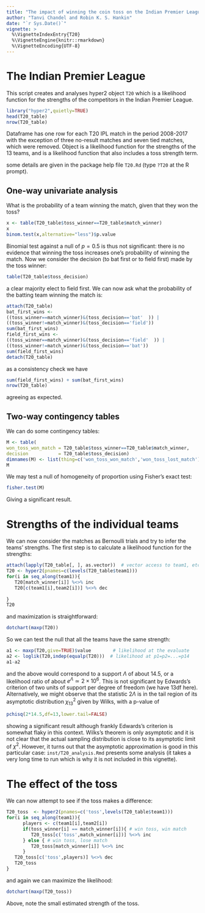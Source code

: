 ```yaml
---
title: "The impact of winning the coin toss on the Indian Premier League"
author: "Tanvi Chandel and Robin K. S. Hankin"
date: "`r Sys.Date()`"
vignette: >
  %\VignetteIndexEntry{T20}
  %\VignetteEngine{knitr::rmarkdown}
  %\VignetteEncoding{UTF-8}
---
```


# The Indian Premier League

This script creates and analyses hyper2 object ```T20``` which is a
likelihood function for the strengths of the competitors in the Indian
Premier League.


```r
library("hyper2",quietly=TRUE)
head(T20_table)
nrow(T20_table)
```		

Dataframe \code{T20_table} has one row for each T20 IPL match in the
period 2008-2017 with the exception of three no-result matches and
seven tied matches, which were removed.  Object \code{T20} is a
likelihood function for the strengths of the 13 teams, and
\code{T20_toss} is a likelihood function that also includes a toss
strength term.

some details are given in the package help file
```T20.Rd``` (type ```?T20``` at the R prompt).

## One-way univariate analysis

What is the probability of a team winning the match, given that they
won the toss?

```r
x <- table(T20_table$toss_winner==T20_table$match_winner)
x
binom.test(x,alternative="less")$p.value
```

Binomial test against a null of $p=0.5$ is thus not significant: there
is no evidence that winning the toss increases one's probability of
winning the match.  Now we consider the decision (to bat first or to
field first) made by the toss winner:

```r
table(T20_table$toss_decision)
```

a clear majority elect to field first. We can now ask what the
probability of the batting team winning the match is:

```r
attach(T20_table)
bat_first_wins <- 
((toss_winner==match_winner)&(toss_decision=='bat'  )) | 
((toss_winner!=match_winner)&(toss_decision=='field'))
sum(bat_first_wins)
field_first_wins <- 
((toss_winner==match_winner)&(toss_decision=='field'  )) | 
((toss_winner!=match_winner)&(toss_decision=='bat'))
sum(field_first_wins)
detach(T20_table)
```

as a consistency check we have

```r
sum(field_first_wins) + sum(bat_first_wins)
nrow(T20_table)
```
agreeing as expected.

## Two-way contingency tables

We can do some contingency tables:

```r
M <- table(
won_toss_won_match = T20_table$toss_winner==T20_table$match_winner,
decision           = T20_table$toss_decision)
dimnames(M) <- list(thing=c('won_toss_won_match','won_toss_lost_match'),decision=c('bat','field'))
M
```

We may test a null of homogeneity of proportion using Fisher's exact
test:

```r
fisher.test(M)
```

Giving a significant result.


# Strengths of the individual teams

We can now consider the matches as Bernoulli trials and try to infer
the teams' strengths.  The first step is to calculate a likelihood
function for the strengths:


```r
attach(lapply(T20_table[, ], as.vector))  # vector access to team1, etc
T20 <- hyper2(pnames=c(levels(T20_table$team1)))
for(i in seq_along(team1)){
   T20[match_winner[i]] %<>% inc
   T20[c(team1[i],team2[i])] %<>% dec
      			     	  
}		       
T20
```

and maximization is straightforward:

```r
dotchart(maxp(T20))
```

So we can test the null that all the teams have the same strength:

```r
a1 <- maxp(T20,give=TRUE)$value        # likelihood at the evaluate
a2 <- loglik(T20,indep(equalp(T20)))  # likelihood at p1=p2=...=p14
a1-a2
```

and the above would correspond to a support $\Lambda$ of about 14.5,
or a likelihood ratio of about $e^\Lambda\simeq 2\times 10^6$.  This
is not significant by Edwards's criterion of two units of support per
degree of freedom (we have 13df here).  Alternatively, we might
observe that the statistic $2\Lambda$ is in the tail region of its
asymptotic distribution $\chi^2_{13}$ given by Wilks, with a p-value
of

```r
pchisq(2*14.5,df=13,lower.tail=FALSE)
```

showing a significant result although frankly Edwards's criterion is
somewhat flaky in this context.  Wilks's theorem is only asymptotic
and it is not clear that the actual sampling distribution is close to
its asymptotic limit of $\chi^2$.  However, it turns out that the
asymptotic approximation is good in this particular case:
```inst/T20_analysis.Rmd``` presents some analysis (it takes a very
long time to run which is why it is not included in this vignette).


# The effect of the toss

We can now attempt to see if the toss makes a difference:

```r
T20_toss  <- hyper2(pnames=c('toss',levels(T20_table$team1)))
for(i in seq_along(team1)){
      players <- c(team1[i],team2[i])
      if(toss_winner[i] == match_winner[i]){ # win toss, win match
         T20_toss[c('toss',match_winner[i])] %<>% inc
      } else { # win toss, lose match
         T20_toss[match_winner[i]] %<>% inc
      }			 
   T20_toss[c('toss',players)] %<>% dec
   T20_toss
}			  
```
and again we can maximize the likelihood:

```r
dotchart(maxp(T20_toss))
```
Above, note the small estimated strength of the toss.